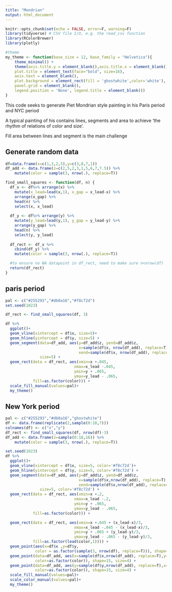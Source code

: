 ```yaml
---
title: "Mondrian"
output: html_document
---
```


```r
knitr::opts_chunk$set(echo = FALSE, error=F, warning=F)
library(tidyverse) # CSV file I/O, e.g. the read_csv function
library(RColorBrewer)
library(plotly) 

#theme
my_theme <- function(base_size = 12, base_family = "Helvetica"){
    theme_minimal() +
    theme(axis.title.y = element_blank(),axis.title.x = element_blank(),
    plot.title = element_text(face="bold", size=16),
    axis.text = element_blank(),
    plot.background = element_rect(fill = 'ghostwhite',color='white'),
    panel.grid = element_blank(),
    legend.position = 'None', legend.title = element_blank())
}

```

This code seeks to generate Piet Mondrian style painting in his Paris period and NYC period

A typical painting of his contains lines, segments and area to achieve 'the rhythm of relations of color and size'.

Fill area between lines and segment is the main challenge

## Generate random data

```r
df=data.frame(x=c(1,3,2,5),y=c(3,8,7,1))
df_add <- data.frame(z=c(2,5,2,3,1,5,6,7,7.5)) %>% 
    mutate(color = sample(3, nrow(.), replace=T))
```



```r
find_small_squares <- function(df, n) {
  df_x <- df%>% arrange(x) %>%
    mutate(x_lead=lead(x,1), x_gap = x_lead-x) %>%
    arrange(x_gap) %>%
    head(n) %>% 
    select(x, x_lead)
  
  df_y <- df%>% arrange(y) %>%
    mutate(y_lead=lead(y,1), y_gap = y_lead-y) %>%
    arrange(y_gap) %>%
    head(n) %>% 
    select(y, y_lead)
  
  df_rect <- df_x %>% 
    cbind(df_y) %>% 
    mutate(color = sample(3, nrow(.), replace=T))

  #to ensure no NA datapoint in df_rect, need to make sure n<nrow(df)  
  return(df_rect)
}
```

## paris period



```r
pal <- c("#255293","#db0a16","#f8c72d")
set.seed(1023)

df_rect <- find_small_squares(df, 3)

df %>% 
  ggplot()+
  geom_vline(xintercept = df$x, size=5)+
  geom_hline(yintercept = df$y, size=5) + 
  geom_segment(data=df_add, aes(y=df_add$z, yend=df_add$z,
                                x=sample(df$x, nrow(df_add), replace=T),
                                xend=sample(df$x, nrow(df_add), replace=T)),
               size=5) +
  geom_rect(data = df_rect, aes(xmin=x +.045,
                              xmax=x_lead -.045,
                              ymin=y + .065,
                              ymax=y_lead - .065,
            fill=as.factor(color))) +
  scale_fill_manual(values=pal)+
  my_theme() 

```

## New York period

```r
pal <- c("#255293","#db0a16","ghostwhite")
df <- data.frame(replicate(2,sample(0:18,7)))
colnames(df) <- c("x","y")
df_rect <- find_small_squares(df, nrow(df)-3)
df_add <- data.frame(z=sample(0:18,16)) %>% 
    mutate(color = sample(3, nrow(.), replace=T))

set.seed(1023)
df %>% 
  ggplot()+
  geom_vline(xintercept = df$x, size=5, color='#f8c72d')+
  geom_hline(yintercept = df$y, size=5, color='#f8c72d') + 
  geom_segment(data=df_add, aes(y=df_add$z, yend=df_add$z,
                                x=sample(df$x,nrow(df_add), replace=T),
                                xend=sample(df$x,nrow(df_add), replace=T)),
               size=5, color='#f8c72d') +
  geom_rect(data = df_rect, aes(xmin=x +.2,
                              xmax=x_lead -.2,
                              ymin=y + .065,
                              ymax=y_lead - .065,
            fill=as.factor(color))) +

  geom_rect(data = df_rect, aes(xmin=x +.045 + (x_lead-x)/3,
                              xmax=x_lead -.045 - (x_lead-x)/3,
                              ymin=y + .065 + (y_lead-y)/3,
                              ymax=y_lead - .065 - (y_lead-y)/3,
            fill=as.factor(lead(color,1)))) +
  geom_point(aes(x=df$x ,y=df$y, 
             color = as.factor(sample(3, nrow(df), replace=T))), shape=15, size=4)+
  geom_point(data=df_add, aes(x=sample(df$x,nrow(df_add), replace=T),y=df_add$z, 
             color=as.factor(color)), shape=15, size=4) +
  geom_point(data=df_add, aes(y=sample(df$y,nrow(df_add), replace=T),x=df_add$z, 
             color=as.factor(color)), shape=15, size=4) +
  scale_fill_manual(values=pal)+
  scale_color_manual(values=pal)+
  my_theme()
```


